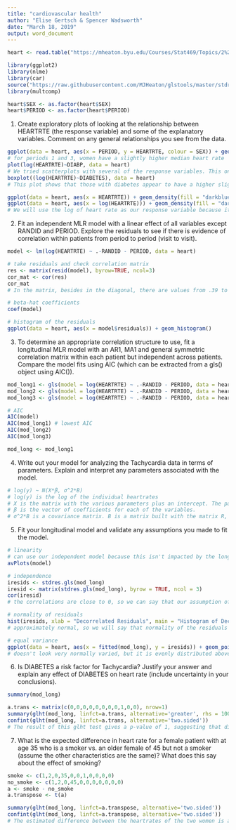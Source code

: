 ```yaml
---
title: "cardiovascular health"
author: "Elise Gertsch & Spencer Wadsworth"
date: "March 18, 2019"
output: word_document
---
```


```r
heart <- read.table("https://mheaton.byu.edu/Courses/Stat469/Topics/2%20-%20TemporalCorrelation/2%20-%20Longitudinal/HWCaseStudy/Data/Tachycardia.txt", header = TRUE)

library(ggplot2)
library(nlme)
library(car)
source("https://raw.githubusercontent.com/MJHeaton/glstools/master/stdres.gls.R")
library(multcomp)

heart$SEX <- as.factor(heart$SEX)
heart$PERIOD <- as.factor(heart$PERIOD)
```

1. Create exploratory plots of looking at the relationship between HEARTRTE (the response variable) and some of the explanatory variables. Comment on any general relationships you see from the data.
```r
ggplot(data = heart, aes(x = PERIOD, y = HEARTRTE, colour = SEX)) + geom_boxplot() + scale_color_hue(labels = c("Male", "Female")) + ylab("Heart Rate") + ggtitle("Heart Rate by Period and Sex")
# for periods 1 and 3, women have a slightly higher median heart rate
plot(log(HEARTRTE)~DIABP, data = heart)
# We tried scatterplots with several of the response variables. This one shows a slight increase in heartrate as blood pressure increases.
boxplot((log(HEARTRTE)~DIABETES), data = heart)
# This plot shows that those with diabetes appear to have a higher slightly higher heartrate than those without diabetes. The hypothesized result will be evaluated more later on.

ggplot(data = heart, aes(x = HEARTRTE)) + geom_density(fill = "darkblue")
ggplot(data = heart, aes(x = log(HEARTRTE))) + geom_density(fill = "darkblue")
# We will use the log of heart rate as our response variable because it is more normal.
```

2. Fit an independent MLR model with a linear effect of all variables except RANDID and PERIOD. Explore the residuals to see if there is evidence of correlation within patients from period to period (visit to visit).
```r
model <- lm(log(HEARTRTE) ~ .-RANDID - PERIOD, data = heart)

# take residuals and check correlation matrix
res <- matrix(resid(model), byrow=TRUE, ncol=3)
cor_mat <- cor(res)
cor_mat
# In the matrix, besides in the diagonal, there are values from .39 to .5. There apparently is some correlation between the same patients in different periods.

# beta-hat coefficients
coef(model)

# histogram of the residuals
ggplot(data = heart, aes(x = model$residuals)) + geom_histogram()
```

3. To determine an appropriate correlation structure to use, fit a longitudinal MLR model with an AR1, MA1 and general symmetric correlation matrix within each patient but independent across patients. Compare the model fits using AIC (which can be extracted from a gls() object using AIC()).
```r
mod_long1 <- gls(model = log(HEARTRTE) ~ .-RANDID - PERIOD, data = heart, corSymm(form =~ 1 | RANDID), method = "ML")
mod_long2 <- gls(model = log(HEARTRTE) ~ .-RANDID - PERIOD, data = heart, corAR1(form =~ 1 | RANDID), method = "ML")
mod_long3 <- gls(model = log(HEARTRTE) ~ .-RANDID - PERIOD, data = heart, corARMA(form =~ 1 | RANDID, p = 0, q = 1), method = "ML") #ARIMA with p = 0 and q = 1

# AIC
AIC(model)
AIC(mod_long1) # lowest AIC
AIC(mod_long2)
AIC(mod_long3)

mod_long <- mod_long1
```

4. Write out your model for analyzing the Tachycardia data in terms of parameters. Explain and interpret any parameters associated with the model.
```r
# log(y) ~ N(X*β, σ^2*B)
# log(y) is the log of the individual heartrates
# X is the matrix with the various parameters plus an intercept. The parameters include age, currently smoking, blood pressure, sex, etc. Some are quantitative and some are categorical or factors.
# β is the vector of coefficients for each of the variables.
# σ^2*B is a covariance matrix. B is a matrix built with the matrix R, the correlation matrix built earlier in step 2, as the diagonals. This is to take into account the correlation between the different periods of the patients and decorrelate them so the assumption of independence may be used. 

```

5. Fit your longitudinal model and validate any assumptions you made to fit the model.
```r
# linearity 
# can use our independent model because this isn't impacted by the longitudinal nature of the data
avPlots(model)

# independence
iresids <- stdres.gls(mod_long)
iresid <- matrix(stdres.gls(mod_long), byrow = TRUE, ncol = 3)
cor(iresid)
# the correlations are close to 0, so we can say that our assumption of independence is met

# normality of residuals
hist(iresids, xlab = "Decorrelated Residuals", main = "Histogram of Decorrelated Residuals")
# approximately normal, so we will say that normality of the residuals is met

# equal variance
ggplot(data = heart, aes(x = fitted(mod_long), y = iresids)) + geom_point() + geom_hline(yintercept = 0, col = "red")
# doesn't look very normally varied, but it is evenly distributed above and below 0 

```
6. Is DIABETES a risk factor for Tachycardia? Justify your answer and explain any effect of DIABETES on heart rate (include uncertainty in your conclusions).
```r
summary(mod_long)

a.trans <- matrix(c(0,0,0,0,0,0,0,0,1,0,0), nrow=1)
summary(glht(mod_long, linfct=a.trans, alternative='greater', rhs = 100))
confint(glht(mod_long, linfct=a.trans, alternative='two.sided'))
# The result of this glht test gives a p-value of 1, suggesting that diabetes does not necessarily contribute to Tachycardia. Also, the resultant confidence interval of -0.013 to 0.035 contains 0. Thus we cannot declare that diabetes is a risk factor.
```
7. What is the expected difference in heart rate for a female patient with at age 35 who is a smoker vs. an older female of 45 but not a smoker (assume the other characteristics are the same)? What does this say about the effect of smoking?
```r
smoke <- c(1,2,0,35,0,0,1,0,0,0,0)
no_smoke <- c(1,2,0,45,0,0,0,0,0,0,0)
a <- smoke - no_smoke
a.transpose <- t(a)

summary(glht(mod_long, linfct=a.transpose, alternative='two.sided'))
confint(glht(mod_long, linfct=a.transpose, alternative='two.sided'))
# The estimated difference between the heartrates of the two women is about 0.02%. With the confidence interval of 0.0098 to 0.0304. The woman who smokes is the one with the higher rate. This suggests that smoking will likely increase heartrate and contributes to Tachycardia, especially considering that she is 10 years younger than the woman who does not smoke, and that age variable results in a very small p-value in the model summary suggesting that increasing age does contribute somewhat to Tachycardia.
```







